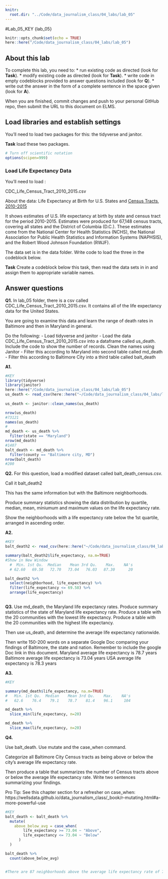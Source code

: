 ```yaml
---
knitr:
  root.dir: "../Code/data_journalism_class/04_labs/lab_05"
---
```

#Lab_05_KEY  {lab_05}

```r
knitr::opts_chunk$set(echo = TRUE)
here::here("/Code/data_journalism_class/04_labs/lab_05")

```

## About this lab

To complete this lab, you need to:
* run existing code as directed (look for **Task**).
* modify existing code as directed (look for **Task**).
* write code in empty codeblocks provided to answer questions included (look for **Q**).
* write out the answer in the form of a complete sentence in the space given (look for **A**).

When you are finished, commit changes and push to your personal GitHub repo, then submit the URL to this document on ELMS.

## Load libraries and establish settings

You'll need to load two packages for this: the tidyverse and janitor.

**Task** load these two packages.

```r
# Turn off scientific notation
options(scipen=999)

```

### Load Life Expectancy Data

You'll need to load :

CDC_Life_Census_Tract_2010_2015.csv

About the data: 
Life Expectancy at Birth for U.S. States and [Census Tracts, 2010-2015](https://www.cdc.gov/nchs/data-visualization/life-expectancy/index.html)

It shows estimates of U.S. life expectancy at birth by state and census tract for the period 2010-2015. Estimates were produced for 67,148 census tracts, covering all states and the District of Columbia (D.C.). These estimates come from the National Center for Health Statistics (NCHS), the National Association for Public Health Statistics and Information Systems (NAPHSIS), and the Robert Wood Johnson Foundation (RWJF).

The data set is in the data folder.  Write code to load the three in the codeblock below.

**Task** Create a codeblock below this task, then read the data sets in in and assign them to appropriate variable names. 

## Answer questions

**Q1.** In lab_05 folder, there is a csv called CDC_Life_Census_Tract_2010_2015.csv.  It contains all of the life expectancy data for the United States.

You are going to examine this data and learn the range of death rates in Baltimore and then in Maryland in general.

Do the following:
-  Load tidyverse and janitor
-  Load the data CDC_Life_Census_Tract_2010_2015.csv into a dataframe called us_death. 
Include the code to show the number of records. Clean the names using Janitor
-  Filter this according to Maryland into second table called md_death
-  Filter this according to Baltimore City into a third table called balt_death

**A1.**

```r
#KEY
library(tidyverse)
library(janitor)
here::here("/Code/data_journalism_class/04_labs/lab_05")
us_death <- read_csv(here::here("~/Code/data_journalism_class/04_labs/lab_05/CDC_Life_Census_Tract_2010_2015.csv"))
                     
us_death <- janitor::clean_names(us_death)
```


```r
nrow(us_death)
#73121
names(us_death)
#
md_death <- us_death %>% 
  filter(state == "Maryland")
nrow(md_death)
#1407
balt_death <- md_death %>% 
  filter(county == "Baltimore city, MD")
nrow(balt_death)
#200

```

**Q2.** 
For this question, load a modified dataset called balt_death_census.csv.

Call it balt_death2

This has the same information but with the Baltimore neighborhoods. 

Produce summary statistics showing the data distribution by quartile, median, mean, miniumum and maximum values on the life expectancy rate.

Show the neighborhoods with a life expectancy rate below the 1st quartile, arranged in ascending order. 


**A2.** 
```r
#KEY
balt_death2 <- read_csv(here::here("~/Code/data_journalism_class/04_labs/lab_05/balt_death_census.csv"))

summary(balt_death2$life_expectancy, na.m=TRUE)
#Show in New Window
  #  Min. 1st Qu.  Median    Mean 3rd Qu.    Max.    NA's 
  # 62.60   69.58   72.70   73.04   76.03   87.30      20 

balt_death2 %>% 
  select(neighborhood, life_expectancy) %>% 
  filter(life_expectancy <= 69.58) %>% 
  arrange(life_expectancy)
  


```

**Q3.**  Use md_death, the Maryland life expectancy rates.
Produce summary statistics of the state of Maryland life expectancy rate. 
Produce a table with the 20 communities with the lowest life expectancy. 
Produce a table with the 20 communities with the highest life expectancy. 

Then use us_death, and determine the average life expectancy nationwide.

Then write 150-200 words on a separate Google Doc comparing your findings of Baltimore, the state and nation. Remember to include the google Doc link in this document. 
Maryland average life expectancy is 78.7 years
Baltimore average life expectancy is  73.04 years
USA average life expectancy is 78.3 years

**A3.**

```r
#KEY

summary(md_death$life_expectancy, na.m=TRUE)
#   Min. 1st Qu.  Median    Mean 3rd Qu.    Max.    NA's 
#   62.6    76.4    79.1    78.7    81.4    96.1     104 

md_death %>% 
  slice_min(life_expectancy, n=20)

md_death %>% 
  slice_max(life_expectancy, n=20)

```

**Q4.**

Use balt_death. Use mutate and the case_when command.

Categorize all Baltimore City Census tracts as being above or below the city's average life expectancy rate. 

Then produce a table that summarizes the number of Census tracts above or below the average life expectancy rate. Write two sentences summarizing your findings.

Pro Tip: See this chapter section for a refresher on case_when: https://wellsdata.github.io/data_journalism_class/_book/r-mutating.html#a-more-powerful-use


```r
#KEY
balt_death <- balt_death %>%
  mutate(
    above_below_avg = case_when(
        life_expectancy >= 73.04 ~ "Above",
        life_expectancy <= 73.04 ~ "Below"
      )
  )

balt_death %>% 
  count(above_below_avg)


#There are 87 neighborhoods above the average life expectancy rate of 73 years and 93 neighborhoods below that rate.

```


